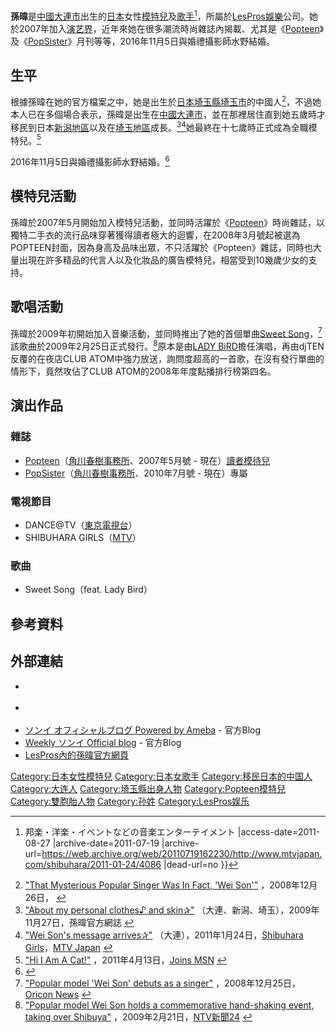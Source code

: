 {{Infobox model
| name          = 孫暐
| image         = 
| image_size    = 
| caption       = 
| alt           = 
| birth_name    = 
| birth_date    = {{birth date and age|1989|10|13}}
| birth_place   = {{CHN}}[[遼寧省|遼寧省]][[大連市|大連市]]
| death_date    = 
| death_place   = 
| other_names   = 
| occupation    = [[模特兒|模特兒]]
| ethnicity     = 
| height        = {{convert|1.69|m|ft|0|abbr=on}}
| weight        = {{convert|42.8|kg|lb|abbr=on}} {{small|2010年10月}}<ref>[http://yaplog.jp/lp-sonii/archive/109 "Oh my weight... (+_+)"] {{Wayback|url=http://yaplog.jp/lp-sonii/archive/109 |date=20131006100929 }}，2010年10月29日，孫暐，官方網誌 {{Ja icon}}</ref>
| measurements  = 
}}
'''孫暐'''{{BD|1989年|10月13日|catIdx=Son Wei}}是[[中华人民共和国|中國]][[大連市|大連市]]出生的[[日本|日本]]女性[[模特兒|模特兒]]及[[歌手|歌手]]<ref>{{Cite web |url=http://www.mtvjapan.com/shibuhara/2011-01-24/4086 |title=ソンイよりメッセージが届きました☆｜MTV SHIBUHARA GIRLS{{!}} 邦楽・洋楽・イベントなどの音楽エンターテイメント |access-date=2011-08-27 |archive-date=2011-07-19 |archive-url=https://web.archive.org/web/20110719162230/http://www.mtvjapan.com/shibuhara/2011-01-24/4086 |dead-url=no }}</ref>，所屬於[[LesPros娛樂|LesPros娛樂]]公司。她於2007年加入[[演艺界|演艺界]]，近年來她在很多潮流時尚雜誌內揭載、尤其是《[[Popteen|Popteen]]》及《[[PopSister|PopSister]]》月刊等等，2016年11月5日與婚禮攝影師水野結婚。

== 生平 ==
根據孫暐在她的官方檔案之中，她是出生於[[日本|日本]][[埼玉縣|埼玉縣]][[埼玉市|埼玉市]]的中國人<ref name="barks">[http://www.barks.jp/news/?id=1000045984 "That Mysterious Popular Singer Was In Fact, 'Wei Son'"] {{Wayback|url=http://www.barks.jp/news/?id=1000045984 |date=20110810122621 }}，2008年12月26日，{{tsl|ja|BARKS|}} {{Ja icon}}</ref>，不過她本人已在多個場合表示，孫暐是出生在[[中华人民共和国|中國]][[大連市|大連市]]，並在那裡居住直到她五歲時才移民到日本[[新潟市|新潟地區]]以及在[[埼玉縣|埼玉地區]]成長。<ref>[http://www.style-walker.com/sw/s/room/blog?sT=view&id=SW56248461&did=1706575 "About my personal clothes♪ and skin✰"] {{Wayback|url=http://www.style-walker.com/sw/s/room/blog?sT=view&id=SW56248461&did=1706575 |date=20120323095638 }} （大連、新潟、埼玉），2009年11月27日，孫暐官方網誌 {{Ja icon}}</ref><ref>[http://www.mtvjapan.com/shibuhara/2011-01-24/4086 "Wei Son's message arrives✰"] {{Wayback|url=http://www.mtvjapan.com/shibuhara/2011-01-24/4086 |date=20110719162230 }} （大連），2011年1月24日，[[Shibuhara_Girls|Shibuhara Girls]]，[[MTV_Japan|MTV Japan]] {{Ja icon}}</ref>她最終在十七歲時正式成為全職模特兒。<ref>[http://live.joinsmsn.com/news/article/article.asp?total_id=5341211 "Hi I Am A Cat!"] {{Wayback|url=http://live.joinsmsn.com/news/article/article.asp?total_id=5341211 |date=20120320220621 }}，2011年4月13日，[[MSN|Joins MSN]] {{Ko icon}}</ref>

2016年11月5日與婚禮攝影師水野結婚。<ref>{{Cite web |url=http://harudiki.com/popteen02/ |title=Popteen Popteen元モテル-孫暐❤️恭喜妳結婚了！ |accessdate=2017-05-02 |archive-date=2017-07-18 |archive-url=https://web.archive.org/web/20170718081030/http://harudiki.com/popteen02/ |dead-url=no }}</ref>

== 模特兒活動 ==
孫暐於2007年5月開始加入模特兒活動，並同時活躍於《[[Popteen|Popteen]]》時尚雜誌，以獨特二手衣的流行品味穿著獲得讀者極大的迴響，在2008年3月號起被選為POPTEEN封面，因為身高及品味出眾，不只活躍於《Popteen》雜誌，同時也大量出現在許多精品的代言人以及化妝品的廣告模特兒，相當受到10幾歲少女的支持。

== 歌唱活動 ==
孫暐於2009年初開始加入音樂活動，並同時推出了她的首個單曲[[Sweet_Song|Sweet Song]]，<ref>[http://contents.oricon.co.jp/news/ranpara/081225_01.html "Popular model 'Wei Son' debuts as a singer"] {{Wayback|url=http://contents.oricon.co.jp/news/ranpara/081225_01.html |date=20111022215037 }}，2008年12月25日，[[Oricon|Oricon News]] {{Ja icon}}</ref>該歌曲於2009年2月25日正式發行。<ref>[http://www.news24.jp/entertainment/news/164470.html "Popular model Wei Son holds a commemorative hand-shaking event, taking over Shibuya"] {{Wayback|url=http://www.news24.jp/entertainment/news/164470.html |date=20110724084929 }}，2009年2月21日，[[日本電視台|NTV新聞24]] {{Ja icon}}</ref>原本是由[[LADY_BiRD|LADY BiRD]]擔任演唱，再由djTEN反覆的在夜店CLUB ATOM中強力放送，詢問度超高的一首歌，在沒有發行單曲的情形下，竟然攻佔了CLUB ATOM的2008年年度點播排行榜第四名。

== 演出作品 ==
=== 雜誌 ===
* [[Popteen|Popteen]]（[[角川春樹事務所|角川春樹事務所]]、2007年5月號 - 現在）[[讀者模待兒|讀者模待兒]]
* [[PopSister|PopSister]]（[[角川春樹事務所|角川春樹事務所]]、2010年7月號 - 現在）專屬

=== 電視節目 ===
* DANCE@TV（[[東京電視台|東京電視台]]）
* SHIBUHARA GIRLS（[[MTV|MTV]]）

=== 歌曲 ===
* Sweet Song（feat. Lady Bird）

== 參考資料 ==
{{reflist}}

== 外部連結 ==
*{{Twitter|sunwei1013}} {{Ja icon}}
*{{Instagram|sunwei1013}} {{Ja icon}}
*[http://ameblo.jp/wei-sun/ ソンイ オフィシャルブログ Powered by Ameba]{{Wayback|url=http://ameblo.jp/wei-sun/ |date=20151031101140 }} - 官方Blog {{Ja icon}}
*[http://yaplog.jp/lp-sonii/ Weekly ソンイ Official blog]{{Wayback|url=http://yaplog.jp/lp-sonii/ |date=20110808180852 }} - 官方Blog {{Ja icon}}
*[https://web.archive.org/web/20150919203142/http://www.lespros.co.jp/talent/models/sun_wei/ LesPros內的孫暐官方網頁] {{Ja icon}}

{{DEFAULTSORT:Son, Wei}}
[[Category:日本女性模特兒|Category:日本女性模特兒]]
[[Category:日本女歌手|Category:日本女歌手]]
[[Category:移民日本的中国人|Category:移民日本的中国人]]
[[Category:大连人|Category:大连人]]
[[Category:埼玉縣出身人物|Category:埼玉縣出身人物]]
[[Category:Popteen模特兒|Category:Popteen模特兒]]
[[Category:雙胞胎人物|Category:雙胞胎人物]]
[[Category:孙姓|Category:孙姓]]
[[Category:LesPros娱乐|Category:LesPros娱乐]]